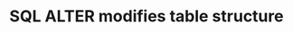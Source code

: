 ---
id: "db_tf_018"
questionType: "TRUE_FALSE"
title: "SQL ALTER modifies table structure"
statement: "The ALTER command is used to modify the structure of a table."
difficulty: "EASY"
category: "Database"
correctAnswer: true
explanation: "ALTER allows changes to table columns, data types, and constraints."
---